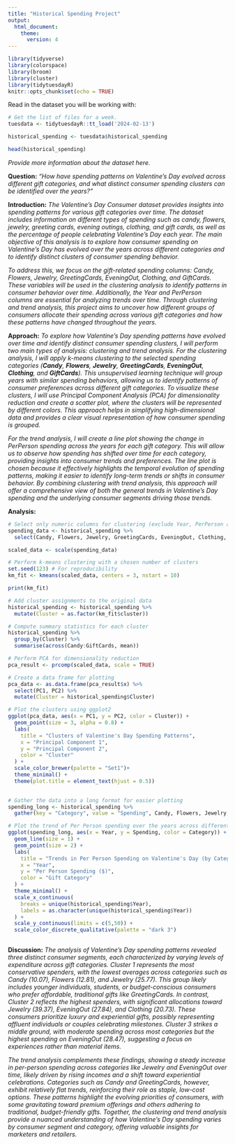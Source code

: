 ---
title: "Historical Spending Project"
output:
  html_document:
    theme:
      version: 4
---

```{r setup, include=FALSE}
library(tidyverse)
library(colorspace)
library(broom)
library(cluster)    
library(tidytuesdayR)
knitr::opts_chunk$set(echo = TRUE)
```

Read in the dataset you will be working with:

```{r message = FALSE}

# Get the list of files for a week.
tuesdata <- tidytuesdayR::tt_load('2024-02-13')

historical_spending <- tuesdata$historical_spending

head(historical_spending)

```

*Provide more information about the dataset here.*

**Question:** *"How have spending patterns on Valentine's Day evolved across different gift categories, and what distinct consumer spending clusters can be identified over the years?"*

**Introduction:**  *The Valentine's Day Consumer dataset provides insights into spending patterns for various gift categories over time. The dataset includes information on different types of spending such as candy, flowers, jewelry, greeting cards, evening outings, clothing, and gift cards, as well as the percentage of people celebrating Valentine's Day each year. The main objective of this analysis is to explore how consumer spending on Valentine's Day has evolved over the years across different categories and to identify distinct clusters of consumer spending behavior.*  

*To address this, we focus on the gift-related spending columns: Candy, Flowers, Jewelry, GreetingCards, EveningOut, Clothing, and GiftCards. These variables will be used in the clustering analysis to identify patterns in consumer behavior over time. Additionally, the Year and PerPerson columns are essential for analyzing trends over time. Through clustering and trend analysis, this project aims to uncover how different groups of consumers allocate their spending across various gift categories and how these patterns have changed throughout the years.*

**Approach:**  *To explore how Valentine's Day spending patterns have evolved over time and identify distinct consumer spending clusters, I will perform two main types of analysis: clustering and trend analysis. For the clustering analysis, I will apply k-means clustering to the selected spending categories (**Candy**, **Flowers**, **Jewelry**, **GreetingCards**, **EveningOut**, **Clothing**, and **GiftCards**). This unsupervised learning technique will group years with similar spending behaviors, allowing us to identify patterns of consumer preferences across different gift categories. To visualize these clusters, I will use Principal Component Analysis (PCA) for dimensionality reduction and create a scatter plot, where the clusters will be represented by different colors. This approach helps in simplifying high-dimensional data and provides a clear visual representation of how consumer spending is grouped.*  

*For the trend analysis, I will create a line plot showing the change in PerPerson spending across the years for each gift category. This will allow us to observe how spending has shifted over time for each category, providing insights into consumer trends and preferences. The line plot is chosen because it effectively highlights the temporal evolution of spending patterns, making it easier to identify long-term trends or shifts in consumer behavior. By combining clustering with trend analysis, this approach will offer a comprehensive view of both the general trends in Valentine's Day spending and the underlying consumer segments driving those trends.*

**Analysis:**

```{r}

# Select only numeric columns for clustering (exclude Year, PerPerson and PercentCelebrating)
spending_data <- historical_spending %>%
  select(Candy, Flowers, Jewelry, GreetingCards, EveningOut, Clothing, GiftCards) 

scaled_data <- scale(spending_data)

# Perform k-means clustering with a chosen number of clusters
set.seed(123) # For reproducibility
km_fit <- kmeans(scaled_data, centers = 3, nstart = 10)

print(km_fit)

```
```{r }
# Add cluster assignments to the original data
historical_spending <- historical_spending %>%
  mutate(Cluster = as.factor(km_fit$cluster))

# Compute summary statistics for each cluster
historical_spending %>%
  group_by(Cluster) %>%
  summarise(across(Candy:GiftCards, mean))

# Perform PCA for dimensionality reduction
pca_result <- prcomp(scaled_data, scale = TRUE)

# Create a data frame for plotting
pca_data <- as.data.frame(pca_result$x) %>%
  select(PC1, PC2) %>%
  mutate(Cluster = historical_spending$Cluster)

# Plot the clusters using ggplot2
ggplot(pca_data, aes(x = PC1, y = PC2, color = Cluster)) +
  geom_point(size = 3, alpha = 0.8) +
  labs(
    title = "Clusters of Valentine's Day Spending Patterns",
    x = "Principal Component 1",
    y = "Principal Component 2",
    color = "Cluster"
  ) +
  scale_color_brewer(palette = "Set1")+
  theme_minimal() +
  theme(plot.title = element_text(hjust = 0.5))
  

```

```{r}
# Gather the data into a long format for easier plotting
spending_long <- historical_spending %>%
  gather(key = "Category", value = "Spending", Candy, Flowers, Jewelry, GreetingCards, EveningOut, Clothing, GiftCards)

# Plot the trend of Per Person spending over the years across different categories
ggplot(spending_long, aes(x = Year, y = Spending, color = Category)) +
  geom_line(size = 1) + 
  geom_point(size = 2) + 
  labs(
    title = "Trends in Per Person Spending on Valentine's Day (by Category)",
    x = "Year",
    y = "Per Person Spending ($)",
    color = "Gift Category"
  ) +
  theme_minimal() +
  scale_x_continuous(
    breaks = unique(historical_spending$Year), 
    labels = as.character(unique(historical_spending$Year)) 
  ) +
  scale_y_continuous(limits = c(5,50)) +
  scale_color_discrete_qualitative(palette = "dark 3")
 
```


**Discussion:**  *The analysis of Valentine's Day spending patterns revealed three distinct consumer segments, each characterized by varying levels of expenditure across gift categories. Cluster 1 represents the most conservative spenders, with the lowest averages across categories such as Candy (10.07), Flowers (12.81), and Jewelry (25.77). This group likely includes younger individuals, students, or budget-conscious consumers who prefer affordable, traditional gifts like GreetingCards. In contrast, Cluster 2 reflects the highest spenders, with significant allocations toward Jewelry (39.37), EveningOut (27.84), and Clothing (20.73). These consumers prioritize luxury and experiential gifts, possibly representing affluent individuals or couples celebrating milestones. Cluster 3 strikes a middle ground, with moderate spending across most categories but the highest spending on EveningOut (28.47), suggesting a focus on experiences rather than material items.*  

*The trend analysis complements these findings, showing a steady increase in per-person spending across categories like Jewelry and EveningOut over time, likely driven by rising incomes and a shift toward experiential celebrations. Categories such as Candy and GreetingCards, however, exhibit relatively flat trends, reinforcing their role as staple, low-cost options. These patterns highlight the evolving priorities of consumers, with some gravitating toward premium offerings and others adhering to traditional, budget-friendly gifts. Together, the clustering and trend analysis provide a nuanced understanding of how Valentine's Day spending varies by consumer segment and category, offering valuable insights for marketers and retailers.*

